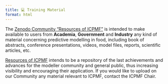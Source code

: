 ```yaml
---
title: 💻 Training Material
format: html
---
```



The [Zenodo Community "Resources of ICPMF"](https://zenodo.org/communities/icpmf/) is intended to make available to users from **Academia**, **Government** and **Industry** any kind of material concerning predictive modelling in food, including book of abstracts, conference presentations, videos, model files, reports, scientific articles, etc.

[Resources of ICPMF](https://zenodo.org/communities/icpmf/) intends to be a repository of the last achievements and advances for the modeller community and general public, thus increasing visibility and encouraging their application. If you would like to upload on our Community any material relevant to ICPMF, contact the ICPMF Chair.